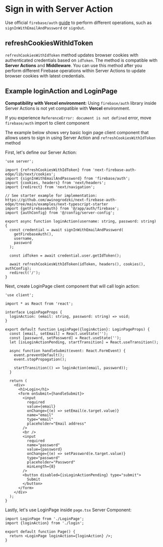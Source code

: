 # Sign in with Server Action

Use official `firebase/auth` [guide](https://firebase.google.com/docs/auth/web/password-auth) to perform different operations, such as `signInWithEmailAndPassword` or `signOut`.

## refreshCookiesWithIdToken

`refreshCookiesWithIdToken` method updates browser cookies with authenticated credentials based on `idToken`. The method is compatible with **Server Actions** and **Middleware**. You can use this method after you perform different Firebase operations within Server Actions to update browser cookies with latest credentials.

## Example loginAction and LoginPage

**Compatibility with Vercel environment:** Using `firebase/auth` library inside Server Actions is not yet compatible with **Vercel** environment.

If you experience `ReferenceError: document is not defined` error, move `firebase/auth` import to client component


The example below shows very basic login page client component that allows users to sign in using Server Action and `refreshCookiesWithIdToken` method

First, let's define our Server Action:

```tsx filename="login.tsx"
'use server';

import {refreshCookiesWithIdToken} from 'next-firebase-auth-edge/lib/next/cookies';
import {signInWithEmailAndPassword} from 'firebase/auth';
import {cookies, headers} from 'next/headers';
import {redirect} from 'next/navigation';

// See starter example for implementation: https://github.com/awinogrodzki/next-firebase-auth-edge/tree/main/examples/next-typescript-starter
import {getFirebaseAuth} from '@/app/auth/firebase';
import {authConfig} from '@/config/server-config';

export async function loginAction(username: string, password: string) {
  const credential = await signInWithEmailAndPassword(
    getFirebaseAuth(),
    username,
    password
  );

  const idToken = await credential.user.getIdToken();

  await refreshCookiesWithIdToken(idToken, headers(), cookies(), authConfig);
  redirect('/');
}
```


Next, create LoginPage client component that will call login action:

```tsx filename="LoginPage.tsx"
'use client';

import * as React from 'react';

interface LoginPageProps {
  loginAction: (email: string, password: string) => void;
}

export default function LoginPage({loginAction}: LoginPageProps) {
  const [email, setEmail] = React.useState('');
  const [password, setPassword] = React.useState('');
  let [isLoginActionPending, startTransition] = React.useTransition();

  async function handleSubmit(event: React.FormEvent) {
    event.preventDefault();
    event.stopPropagation();

    startTransition(() => loginAction(email, password));
  }

  return (
    <div>
      <h1>Login</h1>
      <form onSubmit={handleSubmit}>
        <input
          required
          value={email}
          onChange={(e) => setEmail(e.target.value)}
          name="email"
          type="email"
          placeholder="Email address"
        />
        <br />
        <input
          required
          name="password"
          value={password}
          onChange={(e) => setPassword(e.target.value)}
          type="password"
          placeholder="Password"
          minLength={8}
        />
        <button disabled={isLoginActionPending} type="submit">
          Submit
        </button>
      </form>
    </div>
  );
}
```

Lastly, let's use LoginPage inside `page.tsx` Server Component:

```tsx filename="page.tsx"
import LoginPage from './LoginPage';
import {loginAction} from './login';

export default function Page() {
  return <LoginPage loginAction={loginAction} />;
}
```
